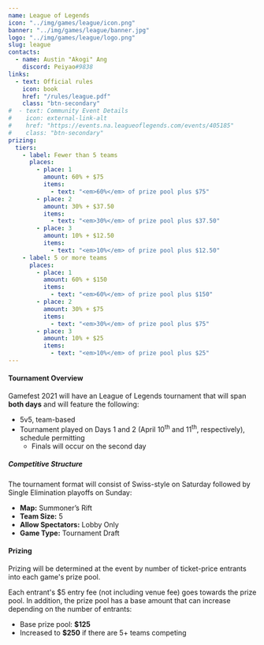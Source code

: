 ---
name: League of Legends
icon: "../img/games/league/icon.png"
banner: "../img/games/league/banner.jpg"
logo: "../img/games/league/logo.png"
slug: league
contacts:
  - name: Austin "Akogi" Ang
    discord: Peiyao#9838
links:
  - text: Official rules
    icon: book
    href: "/rules/league.pdf"
    class: "btn-secondary"
#  - text: Community Event Details
#    icon: external-link-alt
#    href: "https://events.na.leagueoflegends.com/events/405185"
#    class: "btn-secondary"
prizing:
  tiers:
    - label: Fewer than 5 teams
      places:
        - place: 1
          amount: 60% + $75
          items:
            - text: "<em>60%</em> of prize pool plus $75"
        - place: 2
          amount: 30% + $37.50
          items:
            - text: "<em>30%</em> of prize pool plus $37.50"
        - place: 3
          amount: 10% + $12.50
          items:
            - text: "<em>10%</em> of prize pool plus $12.50"
    - label: 5 or more teams
      places:
        - place: 1
          amount: 60% + $150
          items:
            - text: "<em>60%</em> of prize pool plus $150"
        - place: 2
          amount: 30% + $75
          items:
            - text: "<em>30%</em> of prize pool plus $75"
        - place: 3
          amount: 10% + $25
          items:
            - text: "<em>10%</em> of prize pool plus $25"
---

#### Tournament Overview

Gamefest 2021 will have an League of Legends tournament that will span **both days** and will feature the following:

- 5v5, team-based
- Tournament played on Days 1 and 2 (April 10<sup>th</sup> and 11<sup>th</sup>, respectively), schedule permitting
  - Finals will occur on the second day

##### Competitive Structure

The tournament format will consist of Swiss-style on Saturday followed by Single Elimination playoffs on Sunday:

- **Map:** Summoner’s Rift
- **Team Size:** 5
- **Allow Spectators:** Lobby Only
- **Game Type:** Tournament Draft

<Section>

#### Prizing

Prizing will be determined at the event by number of ticket-price entrants into each game's prize pool.


Each entrant's $5 entry fee (not including venue fee) goes towards the prize pool. In addition, the prize pool has a base amount that can increase depending on the number of entrants:

- Base prize pool: **$125**
- Increased to **$250** if there are 5+ teams competing

<MultiPrizing tiers={props.prizing.tiers} /></Section>
<Section><Contact contacts={props.contacts} /></Section>
